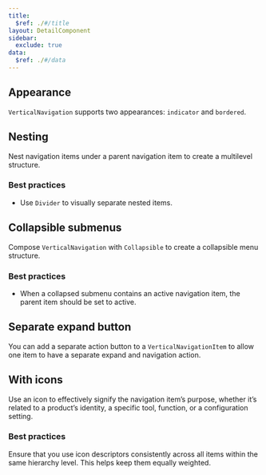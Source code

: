 ```yaml
---
title:
  $ref: ./#/title
layout: DetailComponent
sidebar:
  exclude: true
data:
  $ref: ./#/data
---
```


## Appearance

`VerticalNavigation` supports two appearances: `indicator` and `bordered`.

<LivePreview componentName="vertical-navigation" exampleName="Appearance" />

## Nesting

Nest navigation items under a parent navigation item to create a multilevel structure.

### Best practices

- Use `Divider` to visually separate nested items.

<LivePreview componentName="vertical-navigation" exampleName="Nested" />

## Collapsible submenus

Compose `VerticalNavigation` with `Collapsible` to create a collapsible menu structure.

### Best practices

- When a collapsed submenu contains an active navigation item, the parent item should be set to active.

<LivePreview
  componentName="vertical-navigation"
  exampleName="CollapsibleSubmenu"
/>

## Separate expand button

You can add a separate action button to a `VerticalNavigationItem` to allow one item to have a separate expand and navigation action.

<LivePreview
  componentName="vertical-navigation"
  exampleName="MultiActionItem"
/>

## With icons

Use an icon to effectively signify the navigation item’s purpose, whether it’s related to a product’s identity, a specific tool, function, or a configuration setting.

### Best practices

Ensure that you use icon descriptors consistently across all items within the same hierarchy level. This helps keep them equally weighted.

<LivePreview componentName="vertical-navigation" exampleName="WithIcons" />
